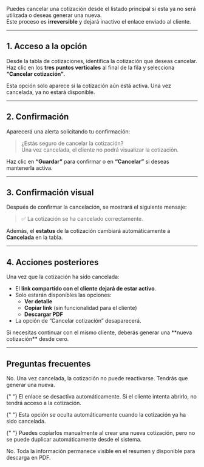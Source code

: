 Puedes cancelar una cotización desde el listado principal si esta ya no será utilizada o deseas generar una nueva.  
Este proceso es **irreversible** y dejará inactivo el enlace enviado al cliente.

---

## 1. Acceso a la opción

Desde la tabla de cotizaciones, identifica la cotización que deseas cancelar.  
Haz clic en los **tres puntos verticales** al final de la fila y selecciona **“Cancelar cotización”**.

<Note>
  Esta opción solo aparece si la cotización aún está activa. Una vez cancelada,
  ya no estará disponible.
</Note>

---

## 2. Confirmación

Aparecerá una alerta solicitando tu confirmación:

> ¿Estás seguro de cancelar la cotización?  
> Una vez cancelada, el cliente no podrá visualizar la cotización.

Haz clic en **“Guardar”** para confirmar o en **“Cancelar”** si deseas mantenerla activa.

---

## 3. Confirmación visual

Después de confirmar la cancelación, se mostrará el siguiente mensaje:

> ✅ La cotización se ha cancelado correctamente.

Además, el **estatus** de la cotización cambiará automáticamente a **Cancelada** en la tabla.

---

## 4. Acciones posteriores

Una vez que la cotización ha sido cancelada:

- El **link compartido con el cliente dejará de estar activo**.
- Solo estarán disponibles las opciones:
  - **Ver detalle**
  - **Copiar link** (sin funcionalidad para el cliente)
  - **Descargar PDF**
- La opción de “Cancelar cotización” desaparecerá.

<Info>
  Si necesitas continuar con el mismo cliente, deberás generar una **nueva
  cotización** desde cero.
</Info>

---

## Preguntas frecuentes

<AccordionGroup type="multiple">
  <Accordion title="¿Puedo revertir una cancelación?">
    No. Una vez cancelada, la cotización no puede reactivarse. Tendrás que generar una nueva.
  </Accordion>

{" "}
<Accordion title="¿Qué sucede con el enlace que se compartió al cliente?">
  El enlace se desactiva automáticamente. Si el cliente intenta abrirlo, no
  tendrá acceso a la cotización.
</Accordion>

{" "}
<Accordion title="¿Por qué ya no aparece la opción de 'Cancelar cotización'?">
  Esta opción se oculta automáticamente cuando la cotización ya ha sido
  cancelada.
</Accordion>

{" "}
<Accordion title="¿Puedo usar los mismos datos de una cotización cancelada?">
  Puedes copiarlos manualmente al crear una nueva cotización, pero no se puede
  duplicar automáticamente desde el sistema.
</Accordion>

  <Accordion title="¿Se borra la información al cancelar?">
    No. Toda la información permanece visible en el resumen y disponible para descarga en PDF.
  </Accordion>
</AccordionGroup>
